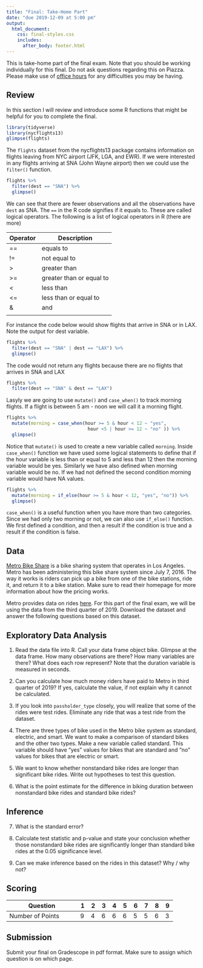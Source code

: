 ```yaml
---
title: "Final: Take-Home Part"
date: "due 2019-12-09 at 5:00 pm"
output: 
  html_document:
    css: final-styles.css 
    includes:
      after_body: footer.html
---
```


This is take-home part of the final exam. Note that you should be working individually for this final. Do not ask questions regarding this on Piazza. Please make use of [office hours](https://mdogucu.ics.uci.edu/teaching/stats67-fa19/office.html) for any difficulties you may be having. 


## Review

In this section I will review and introduce some R functions that might be helpful for you to complete the final.

```r
library(tidyverse)
library(nycflights13)
glimpse(flights)
```

The `flights` dataset from the nycflights13 package contains information on flights leaving from NYC airport (JFK, LGA, and EWR). If we were interested in any flights arriving at SNA (John Wayne airport) then we could use the `filter()` function.

```r
flights %>% 
  filter(dest == "SNA") %>% 
  glimpse()
```

We can see that there are fewer observations and all the observations have `dest` as SNA. The `==` in the R code signifies if it equals to. These are called logical operators. The following is a list of logical operators in R (there are more)

| Operator 	| Description              	|
|----------	|--------------------------	|
| ==       	| equals to                	|
| !=       	| not equal to             	|
| >        	| greater than             	|
| >=       	| greater than or equal to 	|
| <        	| less than                	|
| <=       	| less than or equal to    	|
| &        	| and                      	|
| |        	| or                       	|

For instance the code below would show flights that arrive in SNA or in LAX. Note the output for dest variable.

```r
flights %>% 
  filter(dest == "SNA" | dest == "LAX") %>% 
  glimpse()
```

The code would not return any flights because there are no flights that arrives in SNA and LAX

```r
flights %>% 
  filter(dest == "SNA" & dest == "LAX")
```

Lasyly we are going to use `mutate()` and `case_when()` to track morning flights. If a flight is between 5 am - noon we will call it a morning flight.

```r
flights %>% 
  mutate(morning = case_when(hour >= 5 & hour < 12 ~ "yes",
                              hour <5 | hour >= 12 ~ "no" )) %>% 
  glimpse()
```

Notice that `mutate()` is used to create a new variable called `morning`. Inside `case_when()` function we have used some logical statements to define that if the hour variable is less than or equal to 5 and less than 12 then the morning variable would be yes. Similarly we have also defined when morning variable would be no. If we had not defined the second condition morning variable would have NA values. 


```r
flights %>% 
  mutate(morning = if_else(hour >= 5 & hour < 12, "yes", "no")) %>% 
  glimpse()
```

`case_when()` is a useful function when you have more than two categories. Since we had only two morning or not, we can also use `if_else()` function. We first defined a condition, and then a result if the condition is true and a result if the condition is false. 


## Data

[Metro Bike Share](https://bikeshare.metro.net/) is a bike sharing system that operates in Los Angeles. Metro has been administering this bike share system since July 7, 2016. The way it works is riders can pick up a bike from one of the bike stations, ride it, and return it to a bike station. Make sure to read their homepage for more information about how the pricing works. 

Metro provides data on rides [here](https://bikeshare.metro.net/about/data/). For this part of the final exam, we will be using the data from the third quarter of 2019. Download the dataset and answer the following questions based on this dataset. 

## Exploratory Data Analysis

1.  Read the data file into R. Call your data frame object bike. Glimpse at the data frame. How many observations are there? How many variables are there? What does each row represent? Note that the duration variable is measured in seconds.


2. Can you calculate how much money riders have paid to Metro in third quarter of 2019? If yes, calculate the value, if not explain why it cannot be calculated. 


3. If you look into `passholder_type` closely, you will realize that some of the rides were test rides. Eliminate any ride that was a test ride from the dataset. 

4. There are three types of bike used in the Metro bike system as standard, electric, and smart. We want to make a comparison of standard bikes and the other two types. Make a new variable called standard. This variable should have "yes" values for bikes that are standard and "no" values for bikes that are electric or smart. 


5. We want to know whether nonstandard bike rides are longer than significant bike rides. Write out hypotheses to test this question.

6. What is the point estimate for the difference in biking duration between nonstandard bike rides and standard bike rides?

## Inference

7. What is the standard error?

8. Calculate test statistic and p-value and state your conclusion whether those nonstandard bike rides are significantly longer than standard bike rides at the 0.05 significance level. 

9. Can we make inference based on the rides in this dataset? Why / why not?


## Scoring 

| Question         	| 1 	| 2 	| 3 	| 4 	| 5 	| 6 	| 7 	| 8 	| 9 	|
|------------------	|---	|---	|---	|---	|---	|---	|---	|---	|---	|
| Number of Points 	| 9 	| 4 	| 6 	| 6 	| 6 	| 5 	| 5 	| 6 	| 3 	|

## Submission

Submit your final on Gradescope in pdf format. Make sure to assign which question is on which page. 


<br>
<br>
<br>